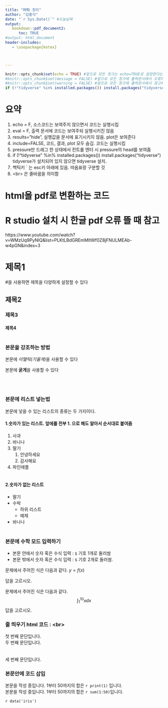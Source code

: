 ```yaml
---
title: "RMD 정리"
author: "김홍식"
date: "`r Sys.Date()`" #오늘날짜
output:
   bookdown::pdf_document2:
      toc: TRUE
#output: html_document
header-includes:
   - \usepackage{kotex}



---
```


```r
knitr::opts_chunk$set(echo = TRUE) #앞으로 모든 청크는 echo=TRUE로 설정한다는 의미(초기셋팅)
#knitr::opts_chunk$set(message = FALSE) #앞으로 모든 청크에 출력문서에서 오류메시지 삽입 안됨
#knitr::opts_chunk$set(warning = FALSE) #앞으로 모든 청크에 출력문서에서 경고메시지 출력 안됨
if (!"tidyverse" %in% installed.packages()) install.packages("tidyverse")
```

# 요약
1. echo = F, 소스코드는 보여주지 않으면서 코드는 실행시킴
1. eval = F, 출력 문서에 코드는 보여주되 실행시키진 않음
1. results="hide", 실행값을 문서에 표기시키지 않음. plot은 보여준다
1. include=FALSE, 코드, 결과, plot 모두 숨김. 코드는 실행시킴
1. pressure만 드래그 한 상태에서 컨트롤 엔터 시 pressure의 head를 보여줌
1. if (!"tidyverse" %in% installed.packages()) install.packages("tidyverse") tidyverse가 설치되어 있지 않으면 tidyverse 설치.
1. 백틱키 ` 는 esc키 아래에 있음. 따옴표랑 구분할 것
1. &lt;br&gt; 은 줄바꿈을 의미함

# html을 pdf로 변환하는 코드


# R studio 설치 시 한글 pdf 오류 뜰 때 참고
https://www.youtube.com/watch?v=WMzUq9PyNIQ&list=PLKtLBdGREmMltWf0Z8jFNULMEAb-w4pGN&index=3

# 제목1
#을 사용하면 제목을 다양하게 설정할 수 있다

## 제목2 
### 제목3
#### 제목4 <br><br>

### 본문을 강조하는 방법
본문에 *이탤릭(기울게)*을 사용할 수 있다

본문에 **굵게**을 사용할 수 있다

<br><br>

### 본문에 리스트 넣는법
본문에 넣을 수 있는 리스트의 종류는 두 가지이다.

#### 1.**숫자가 있는 리스트**. 앞에를 전부 1. 으로 해도 알아서 순서대로 붙여줌

1. 사과
1. 바나나
1. 딸기
   1. 안녕하세요
   1. 감사해요
1. 파인애플
<br><br>

#### 2.**숫자가 없는 리스트**
* 딸기
* 수박
   - 하위 리스트
   - 예제
* 바나나
<br><br>

### 본문에 수학 모드 입력하기
* 본문 안에서 숫자 혹은 수식 입력 : `$` 기호 $1$개로 둘러쌈
* 본문 밖에서 숫자 혹은 수식 입력 : `$` 기호 $2$개로 둘러쌈.

문제에서 주어진 식은 다음과 같다. $y=f(x)$

답을 고르시오.

문제에서 주어진 식은 다음과 같다.
$$\int_{1}^{10}x dx$$
답을 고르시오.

### 줄 띄우기 html 코드 : &lt;br&gt;
첫 번째 문단입니다.<br>두 번째 문단입니다.
<br><br><br>
세 번째 문단입니다.

### 본문안에 코드 삽입
본문을 작성 중입니다. 1부터 50까지의 합은 `r print(1)` 입니다. <br>
본문을 작성 중입니다. 1부터 50까지의 합은 `r sum(1:50)`입니다.


`r data('iris')`
